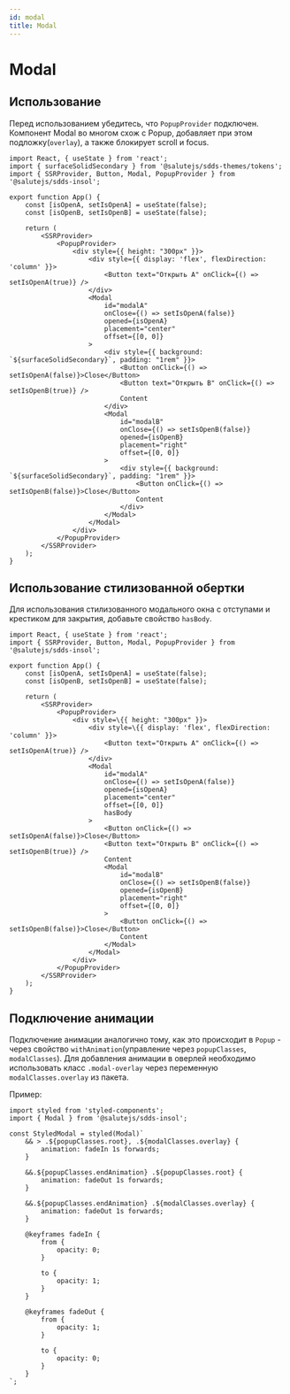 ```yaml
---
id: modal
title: Modal
---
```



# Modal
<Description name="Modal" />
<PropsTable name="Modal" />

## Использование

Перед использованием убедитесь, что `PopupProvider` подключен.
Компонент Modal во многом схож с Popup, добавляет при этом подложку(`overlay`), а также блокирует scroll и focus.

```tsx live
import React, { useState } from 'react';
import { surfaceSolidSecondary } from '@salutejs/sdds-themes/tokens';
import { SSRProvider, Button, Modal, PopupProvider } from '@salutejs/sdds-insol';

export function App() {
    const [isOpenA, setIsOpenA] = useState(false);
    const [isOpenB, setIsOpenB] = useState(false);

    return (
        <SSRProvider>
            <PopupProvider>
                <div style={{ height: "300px" }}>
                    <div style={{ display: 'flex', flexDirection: 'column' }}>
                        <Button text="Открыть A" onClick={() => setIsOpenA(true)} />
                    </div>
                    <Modal
                        id="modalA"
                        onClose={() => setIsOpenA(false)}
                        opened={isOpenA}
                        placement="center"
                        offset={[0, 0]}
                    >
                        <div style={{ background: `${surfaceSolidSecondary}`, padding: "1rem" }}>
                            <Button onClick={() => setIsOpenA(false)}>Close</Button>
                            <Button text="Открыть B" onClick={() => setIsOpenB(true)} />
                            Content
                        </div>
                        <Modal
                            id="modalB"
                            onClose={() => setIsOpenB(false)}
                            opened={isOpenB}
                            placement="right"
                            offset={[0, 0]}
                        >
                            <div style={{ background: `${surfaceSolidSecondary}`, padding: "1rem" }}>
                                <Button onClick={() => setIsOpenB(false)}>Close</Button>
                                Content
                            </div>
                        </Modal>
                    </Modal>
                </div>
            </PopupProvider>
        </SSRProvider>
    );
}
```

## Использование стилизованной обертки

Для использования стилизованного модального окна с отступами и крестиком для закрытия, добавьте свойство `hasBody`.
```tsx live
import React, { useState } from 'react';
import { SSRProvider, Button, Modal, PopupProvider } from '@salutejs/sdds-insol';

export function App() {
    const [isOpenA, setIsOpenA] = useState(false);
    const [isOpenB, setIsOpenB] = useState(false);

    return (
        <SSRProvider>
            <PopupProvider>
                <div style=\{{ height: "300px" }}>
                    <div style=\{{ display: 'flex', flexDirection: 'column' }}>
                        <Button text="Открыть A" onClick={() => setIsOpenA(true)} />
                    </div>
                    <Modal
                        id="modalA"
                        onClose={() => setIsOpenA(false)}
                        opened={isOpenA}
                        placement="center"
                        offset={[0, 0]}
                        hasBody
                    >
                        <Button onClick={() => setIsOpenA(false)}>Close</Button>
                        <Button text="Открыть B" onClick={() => setIsOpenB(true)} />
                        Content
                        <Modal
                            id="modalB"
                            onClose={() => setIsOpenB(false)}
                            opened={isOpenB}
                            placement="right"
                            offset={[0, 0]}
                        >
                            <Button onClick={() => setIsOpenB(false)}>Close</Button>
                            Content
                        </Modal>
                    </Modal>
                </div>
            </PopupProvider>
        </SSRProvider>
    );
}
```

## Подключение анимации
Подключение анимации аналогично тому, как это происходит в `Popup` - через свойство `withAnimation`(управление через `popupClasses`, `modalClasses`).
Для добавления анимации в оверлей необходимо использовать класс `.modal-overlay` через переменную `modalClasses.overlay` из пакета.

Пример:

```tsx
import styled from 'styled-components';
import { Modal } from '@salutejs/sdds-insol';

const StyledModal = styled(Modal)`
    && > .${popupClasses.root}, .${modalClasses.overlay} {
        animation: fadeIn 1s forwards;
    }

    &&.${popupClasses.endAnimation} .${popupClasses.root} {
        animation: fadeOut 1s forwards;
    }

    &&.${popupClasses.endAnimation} .${modalClasses.overlay} {
        animation: fadeOut 1s forwards;
    }

    @keyframes fadeIn {
        from {
            opacity: 0;
        }

        to {
            opacity: 1;
        }
    }

    @keyframes fadeOut {
        from {
            opacity: 1;
        }

        to {
            opacity: 0;
        }
    }
`;
```
